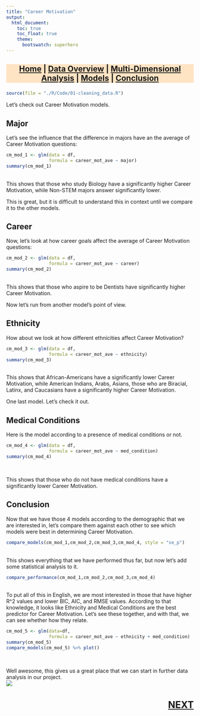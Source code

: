 ```yaml
---
title: "Career Motivation"
output:
  html_document:
    toc: true
    toc_float: true
    theme:
      bootswatch: superhero
---
```

<h3 style="background-color:bisque;text-align:center;font-size:150%;">[Home](https://pbischoff3.github.io/) | [Data Overview](https://pbischoff3.github.io/data_overview/) | [Multi-Dimensional Analysis](https://pbischoff3.github.io/multi_dimensional_analysis/) | [Models](https://pbischoff3.github.io/models/) | [Conclusion](https://pbischoff3.github.io/Conclusion/)</h3>


```r
source(file = "./R/Code/01-cleaning_data.R")
```

Let's check out Career Motivation models. <br>

## Major
Let's see the influence that the difference in majors have an the average of Career Motivation questions:
<br>
```r
cm_mod_1 <- glm(data = df,
                formula = career_mot_ave ~ major)
summary(cm_mod_1)
```
<br>
This shows that those who study Biology have a significantly higher Career Motivation, while Non-STEM majors answer significantly lower. <br>

This is great, but it is difficult to understand this in context until we compare it to the other models. 
<br>

## Career
Now, let's look at how career goals affect the average of Career Motivation questions:
<br>
```r
cm_mod_2 <- glm(data = df,
                formula = career_mot_ave ~ career)
summary(cm_mod_2)
```
<br>
This shows that those who aspire to be Dentists have significantly higher Career Motivation. <br>

Now let's run from another model's point of view. <br>

## Ethnicity
How about we look at how different ethnicities affect Career Motivation? <br>

```r
cm_mod_3 <- glm(data = df,
                formula = career_mot_ave ~ ethnicity)
summary(cm_mod_3)
```
<br>
This shows that African-Americans have a significantly lower Career Motivation, while American Indians, Arabs, Asians, those who are Biracial, Latinx, and Caucasians have a significantly higher Career Motivation. <br>

One last model. Let's check it out. 

## Medical Conditions
Here is the model according to a presence of medical conditions or not. <br>
```r
cm_mod_4 <- glm(data = df,
                formula = career_mot_ave ~ med_condition)
summary(cm_mod_4)
```
<br>

This shows that those who do not have medical conditions have a significantly lower Career Motivation.

## Conclusion
Now that we have those 4 models according to the demographic that we are interested in, let's compare them against each other to see which models were best in determining Career Motivation. <br>

```r
compare_models(cm_mod_1,cm_mod_2,cm_mod_3,cm_mod_4, style = "se_p") 

```
<br> 
This shows everything that we have performed thus far, but now let's add some statistical analysis to it.
<br>
```r
compare_performance(cm_mod_1,cm_mod_2,cm_mod_3,cm_mod_4) 

```
<br>
To put all of this in English, we are most interested in those that have higher R^2 values and lower BIC, AIC, and RMSE values. According to that knowledge, it looks like Ethnicity and Medical Conditions are the best predictor for Career Motivation. Let's see these together, and with that, we can see whether how they relate. 
<br>

```r
cm_mod_5 <- glm(data=df,
                formula = career_mot_ave ~ ethnicity + med_condition)
summary(cm_mod_5) 
compare_models(cm_mod_5) %>% plot()
```

<br>

Well awesome, this gives us a great place that we can start in further data analysis in our project. <br>
![](../../R/Images/models/cm.gif)

<h3 style="text-align:right;font-size:180%;">[**NEXT**](https://pbischoff3.github.io/multi_dimensional_analysis/Gender/index.html)